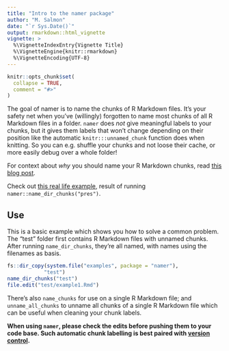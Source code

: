 ```yaml
---
title: "Intro to the namer package"
author: "M. Salmon"
date: "`r Sys.Date()`"
output: rmarkdown::html_vignette
vignette: >
  %\VignetteIndexEntry{Vignette Title}
  %\VignetteEngine{knitr::rmarkdown}
  %\VignetteEncoding{UTF-8}
---
```


```r
knitr::opts_chunk$set(
  collapse = TRUE,
  comment = "#>"
)
```

The goal of namer is to name the chunks of R Markdown files. It's your safety net when you've (willingly) forgotten to name most chunks of all R Markdown files in a folder. `namer` does *not* give meaningful labels to your chunks, but it gives them labels that won't change depending on their position like the automatic `knitr:::unnamed_chunk` function does when knitting. So you can e.g. shuffle your chunks and not loose their cache, or more easily debug over a whole folder!

For context about _why_ you should name your R Markdown chunks, read [this blog post](https://masalmon.eu/2017/08/08/chunkpets/).

Check out [this real life example](https://github.com/lockedata/pres-datascience/pull/1), result of running `namer::name_dir_chunks("pres")`.


## Use

This is a basic example which shows you how to solve a common problem. The "test" folder first contains R Markdown files with unnamed chunks. After running `name_dir_chunks`, they're all named, with names using the filenames as basis.

``` r
fs::dir_copy(system.file("examples", package = "namer"),
            "test")
name_dir_chunks("test")
file.edit("test/example1.Rmd")
```

There's also `name_chunks` for use on a single R Markdown file; and `unname_all_chunks` to unname all chunks of a single R Markdown file which can be useful when cleaning your chunk labels.

**When using `namer`, please check the edits before pushing them to your code base. Such automatic chunk labelling is best paired with [version control](http://happygitwithr.com/).**
